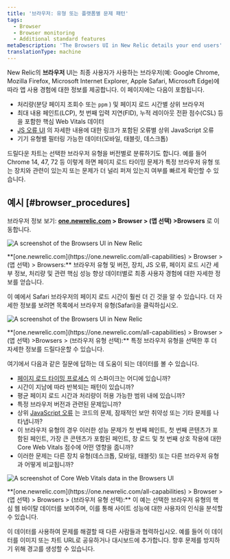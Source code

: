 ```yaml
---
title: '브라우저: 유형 또는 플랫폼별 문제 패턴'
tags:
  - Browser
  - Browser monitoring
  - Additional standard features
metaDescription: 'The Browsers UI in New Relic details your end users'' experience with your app by type (Chrome, Edge, Safari, etc.) and platform (mobile, tablet, desktop).'
translationType: machine
---
```





New Relic의 **브라우저** UI는 최종 사용자가 사용하는 브라우저(예: Google Chrome, Mozilla Firefox, Microsoft Internet Explorer, Apple Safari, Microsoft Edge)에 따라 앱 사용 경험에 대한 정보를 제공합니다. 이 페이지에는 다음이 포함됩니다.

* 처리량(분당 페이지 조회수 또는 `ppm` ) 및 페이지 로드 시간별 상위 브라우저
* 최대 내용 페인트(LCP), 첫 번째 입력 지연(FID), 누적 레이아웃 전환 점수(CSL) 등을 포함한 핵심 Web Vitals 데이터
* [JS 오류 UI](/docs/browser/new-relic-browser/browser-pro-features/javascript-errors-page-detect-analyze-errors/) 의 자세한 내용에 대한 링크가 포함된 오류별 상위 JavaScript 오류
* 기기 유형별 필터링 가능한 데이터(모바일, 태블릿, 데스크톱)

드릴다운 차트는 선택한 브라우저 유형을 버전별로 분류하기도 합니다. 예를 들어 Chrome 14, 47, 72 등 이렇게 하면 페이지 로드 타이밍 문제가 특정 브라우저 유형 또는 장치와 관련이 있는지 또는 문제가 더 널리 퍼져 있는지 여부를 빠르게 확인할 수 있습니다.

## 예시 [#browser_procedures]

브라우저 정보 보기: **[one.newrelic.com](https://one.newrelic.com/all-capabilities) > Browser > (앱 선택) >Browsers** 로 이동합니다.

<img
  title="Browsers UI"
  alt="A screenshot of the Browsers UI in New Relic"
  src={browsersOverview}
/>

<figcaption>
  **[one.newrelic.com](https://one.newrelic.com/all-capabilities) > Browser > (앱 선택) > Browsers:** 브라우저 유형 및 버전, 장치, JS 오류, 페이지 로드 시간 세부 정보, 처리량 및 관련 핵심 성능 향상 데이터별로 최종 사용자 경험에 대한 자세한 정보를 얻습니다.
</figcaption>

이 예에서 Safari 브라우저의 페이지 로드 시간이 훨씬 더 긴 것을 알 수 있습니다. 더 자세한 정보를 보려면 목록에서 브라우저 유형(Safari)을 클릭하십시오.

<img
  title="Browsers UI"
  alt="A screenshot of the Browsers UI in New Relic"
  src={browserExample}
/>

<figcaption>
  **[one.newrelic.com](https://one.newrelic.com/all-capabilities) > Browser > (앱 선택) >Browsers > (브라우저 유형 선택):** 특정 브라우저 유형을 선택한 후 더 자세한 정보를 드릴다운할 수 있습니다.
</figcaption>

여기에서 다음과 같은 질문에 답하는 데 도움이 되는 데이터를 볼 수 있습니다.

* [페이지 로드 타이밍 프로세스](/docs/browser/new-relic-browser/page-load-timing-resources/page-load-timing-process) 의 스파이크는 어디에 있습니까?
* 시간이 지남에 따라 반복되는 패턴이 있습니까?
* 평균 페이지 로드 시간과 처리량이 허용 가능한 범위 내에 있습니까?
* 특정 브라우저 버전과 관련된 문제입니까?
* 상위 [JavaScript 오류](/docs/browser/new-relic-browser/browser-pro-features/javascript-errors-page-detect-analyze-errors/) 는 코드의 문제, 잠재적인 보안 취약성 또는 기타 문제를 나타냅니까?
* 이 브라우저 유형의 경우 이러한 성능 문제가 첫 번째 페인트, 첫 번째 콘텐츠가 포함된 페인트, 가장 큰 콘텐츠가 포함된 페인트, 창 로드 및 첫 번째 상호 작용에 대한 Core Web Vitals 점수에 어떤 영향을 줍니까?
* 이러한 문제는 다른 장치 유형(데스크톱, 모바일, 태블릿) 또는 다른 브라우저 유형과 어떻게 비교됩니까?

<img
  title="Core Web Vitals data in the Browsers UI"
  alt="A screenshot of Core Web Vitals data in the Browsers UI"
  src={browsersCWV}
/>

<figcaption>
  **[one.newrelic.com](https://one.newrelic.com/all-capabilities) > Browser > (앱 선택) > Browsers > (브라우저 유형 선택):** 이 예는 선택한 브라우저 유형의 핵심 웹 바이탈 데이터를 보여주며, 이를 통해 사이트 성능에 대한 사용자의 인식을 분석할 수 있습니다.
</figcaption>

이 데이터를 사용하여 문제를 해결할 때 다른 사람들과 협력하십시오. 예를 들어 이 데이터를 이미지 또는 차트 URL로 공유하거나 대시보드에 추가합니다. 향후 문제를 방지하기 위해 경고를 생성할 수 있습니다.
